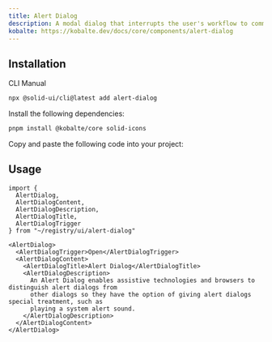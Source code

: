 ```yaml
---
title: Alert Dialog
description: A modal dialog that interrupts the user's workflow to communicate an important message and acquire a response.
kobalte: https://kobalte.dev/docs/core/components/alert-dialog
---
```


<ComponentPreview name="alert-dialog-demo" />

## Installation

<Tabs defaultValue="cli">

<TabsList>
  <TabsTrigger value="cli">CLI</TabsTrigger>
  <TabsTrigger value="manual">Manual</TabsTrigger>
</TabsList>

<TabsContent value="cli">

```bash
npx @solid-ui/cli@latest add alert-dialog
```

</TabsContent>

<TabsContent value="manual">
<Steps>

<Step>Install the following dependencies: </Step>

```bash
pnpm install @kobalte/core solid-icons
```

<Step>Copy and paste the following code into your project: </Step>

<ComponentSource name="alert-dialog" />

</Steps>
</TabsContent>

</Tabs>

## Usage

```tsx
import {
  AlertDialog,
  AlertDialogContent,
  AlertDialogDescription,
  AlertDialogTitle,
  AlertDialogTrigger
} from "~/registry/ui/alert-dialog"
```

```tsx
<AlertDialog>
  <AlertDialogTrigger>Open</AlertDialogTrigger>
  <AlertDialogContent>
    <AlertDialogTitle>Alert Dialog</AlertDialogTitle>
    <AlertDialogDescription>
      An Alert Dialog enables assistive technologies and browsers to distinguish alert dialogs from
      other dialogs so they have the option of giving alert dialogs special treatment, such as
      playing a system alert sound.
    </AlertDialogDescription>
  </AlertDialogContent>
</AlertDialog>
```
